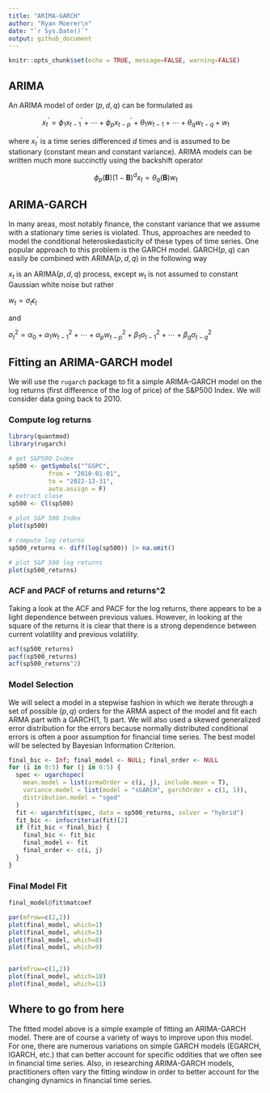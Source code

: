 ```yaml
---
title: "ARIMA-GARCH"
author: "Ryan Moerer\n"
date: "`r Sys.Date()`"
output: github_document
---
```


```r
knitr::opts_chunk$set(echo = TRUE, message=FALSE, warning=FALSE)
```

## ARIMA

An ARIMA model of order ($p, d, q$) can be formulated as 

$$
x_t^\prime = \phi_1x^\prime_{t-1} + \cdots+\phi_px^\prime_{t-p}+\theta_1w_{t-1}+\cdots+\theta_qw_{t-q}+w_t
$$

where $x^\prime_{t}$ is a time series differenced $d$ times and is assumed to be stationary (constant mean and constant variance). ARIMA models can be written much more succinctly using the backshift operator

$$
\phi_p(\textbf{B})(1-\textbf{B})^dx_t=\theta_q(\textbf{B})w_t
$$

## ARIMA-GARCH

In many areas, most notably finance, the constant variance that we assume with a stationary time series is violated. Thus, approaches are needed to model the conditional heteroskedasticity of these types of time series. One popular approach to this problem is the GARCH model. GARCH($p, q$) can easily be combined with ARIMA($p, d, q$) in the following way

${x_t}$ is an ARIMA($p, d, q$) process, except $w_t$ is not assumed to constant Gaussian white noise but rather

$w_t = \sigma_t\epsilon_t$

and 

$\sigma^2_t = \alpha_0 + \alpha_1w^2_{t-1} + \cdots+\alpha_pw^2_{t-p}+\beta_1\sigma^2_{t-1}+ \cdots + \beta_q\sigma^2_{t-q}$

## Fitting an ARIMA-GARCH model

We will use the `rugarch` package to fit a simple ARIMA-GARCH model on the log returns (first difference of the log of price) of the S&P500 Index. We will consider data going back to 2010.

### Compute log returns

```r
library(quantmod)
library(rugarch)

# get S&P500 Index
sp500 <- getSymbols("^GSPC",
           from = "2010-01-01",
           to = "2022-12-31",
           auto.assign = F)
# extract close
sp500 <- Cl(sp500)

# plot S&P 500 Index
plot(sp500)

# compute log returns
sp500_returns <- diff(log(sp500)) |> na.omit()

# plot S&P 500 log returns
plot(sp500_returns)
```

### ACF and PACF of returns and returns^2

Taking a look at the ACF and PACF for the log returns, there appears to be a light dependence between previous values. However, in looking at the square of the returns it is clear that there is a strong dependence between current volatility and previous volatility. 

```r
acf(sp500_returns)
pacf(sp500_returns)
acf(sp500_returns^2)
```

### Model Selection

We will select a model in a stepwise fashion in which we iterate through a set of possible ($p,q$) orders for the ARMA aspect of the model and fit each ARMA part with a GARCH(1, 1) part. We will also used a skewed generalized error distribution for the errors because normally distributed conditional errors is often a poor assumption for financial time series. The best model will be selected by Bayesian Information Criterion.

```r
final_bic <- Inf; final_model <- NULL; final_order <- NULL
for (i in 0:5) for (j in 0:5) {
  spec <- ugarchspec(
    mean.model = list(armaOrder = c(i, j), include.mean = T),
    variance.model = list(model = "sGARCH", garchOrder = c(1, 1)),
    distribution.model = "sged"
  )
  fit <- ugarchfit(spec, data = sp500_returns, solver = "hybrid")
  fit_bic <- infocriteria(fit)[2]
  if (fit_bic < final_bic) {
    final_bic <- fit_bic
    final_model <- fit
    final_order <- c(i, j)
  }
}
```


### Final Model Fit

```r
final_model@fit$matcoef
```


``` r
par(mfrow=c(2,2))
plot(final_model, which=1)
plot(final_model, which=3)
plot(final_model, which=8)
plot(final_model, which=9)


par(mfrow=c(1,2))
plot(final_model, which=10)
plot(final_model, which=11)
```

## Where to go from here

The fitted model above is a simple example of fitting an ARIMA-GARCH model. There are of course a variety of ways to improve upon this model. For one, there are numerous variations on simple GARCH models (EGARCH, IGARCH, etc.) that can better account for specific oddities that we often see in financial time series. Also, in researching ARIMA-GARCH models, practitioners often vary the fitting window in order to better account for the changing dynamics in financial time series.

